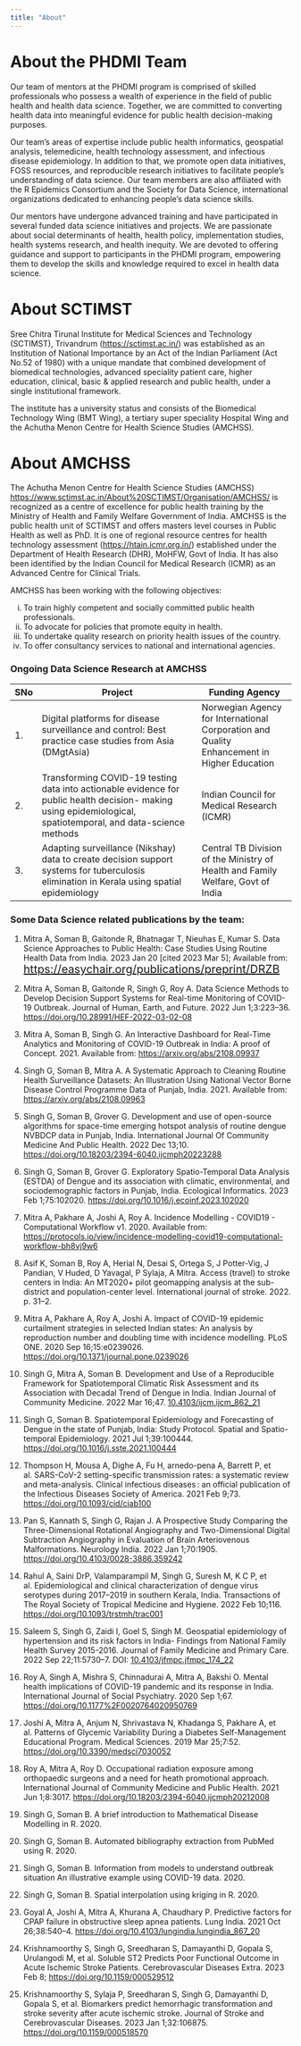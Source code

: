 ```yaml
---
title: "About"
---
```

::: justify

# About the PHDMI Team

Our team of mentors at the PHDMI program is comprised of skilled professionals who possess a wealth of experience in the field of public health and health data science. Together, we are committed to converting health data into meaningful evidence for public health decision-making purposes.

Our team's areas of expertise include public health informatics, geospatial analysis, telemedicine, health technology assessment, and infectious disease epidemiology. In addition to that, we promote open data initiatives, FOSS resources, and reproducible research initiatives to facilitate people's understanding of data science. Our team members are also affiliated with the R Epidemics Consortium and the Society for Data Science, international organizations dedicated to enhancing people's data science skills.

Our mentors have undergone advanced training and have participated in several funded data science initiatives and projects. We are passionate about social determinants of health, health policy, implementation studies, health systems research, and health inequity. We are devoted to offering guidance and support to participants in the PHDMI program, empowering them to develop the skills and knowledge required to excel in health data science.

# About SCTIMST

Sree Chitra Tirunal Institute for Medical Sciences and Technology (SCTIMST), Trivandrum (<https://sctimst.ac.in/>) was established as an Institution of National Importance by an Act of the Indian Parliament (Act No.52 of 1980) with a unique mandate that combined development of biomedical technologies, advanced speciality patient care, higher education, clinical, basic & applied research and public health, under a single institutional framework.

The institute has a university status and consists of the Biomedical Technology Wing (BMT Wing), a tertiary super speciality Hospital Wing and the Achutha Menon Centre for Health Science Studies (AMCHSS).

# About AMCHSS

The Achutha Menon Centre for Health Science Studies (AMCHSS) <https://www.sctimst.ac.in/About%20SCTIMST/Organisation/AMCHSS/> is recognized as a centre of excellence for public health training by the Ministry of Health and Family Welfare Government of India. AMCHSS is the public health unit of SCTIMST and offers masters level courses in Public Health as well as PhD. It is one of regional resource centres for health technology assessment (<https://htain.icmr.org.in/>) established under the Department of Health Research (DHR), MoHFW, Govt of India. It has also been identified by the Indian Council for Medical Research (ICMR) as an Advanced Centre for Clinical Trials.

AMCHSS has been working with the following objectives:

(i) To train highly competent and socially committed public health professionals.
(ii) To advocate for policies that promote equity in health.
(iii) To undertake quality research on priority health issues of the country.
(iv) To offer consultancy services to national and international agencies.


:::
### Ongoing Data Science Research at AMCHSS

+-----+----------------------------------------------------------------------------------------------------------------------------------------------------------------+--------------------------------------------------------------------------------------------+
| SNo | Project                                                                                                                                                        | Funding Agency                                                                             |
+=====+================================================================================================================================================================+============================================================================================+
| 1\. |                                                                                                                                                                |                                                                                            |
|     | Digital platforms for disease surveillance and control: Best practice case studies from Asia (DMgtAsia)                                                        | Norwegian Agency for International Corporation and Quality Enhancement in Higher Education |
+-----+----------------------------------------------------------------------------------------------------------------------------------------------------------------+--------------------------------------------------------------------------------------------+
| 2\. |                                                                                                                                                                | Indian Council for Medical Research (ICMR)                                                 |
|     | Transforming COVID-19 testing data into actionable evidence for public health decision- making using epidemiological, spatiotemporal, and data-science methods |                                                                                            |
+-----+----------------------------------------------------------------------------------------------------------------------------------------------------------------+--------------------------------------------------------------------------------------------+
| 3\. |                                                                                                                                                                |                                                                                            |
|     | Adapting surveillance (Nikshay) data to create decision support systems for tuberculosis elimination in Kerala using spatial epidemiology                      | Central TB Division of the Ministry of Health and Family Welfare, Govt of India            |
+-----+----------------------------------------------------------------------------------------------------------------------------------------------------------------+--------------------------------------------------------------------------------------------+

### Some Data Science related publications by the team:

::: justify
1.  Mitra A, Soman B, Gaitonde R, Bhatnagar T, Nieuhas E, Kumar S. Data Science Approaches to Public Health: Case Studies Using Routine Health Data from India. 2023 Jan 20 \[cited 2023 Mar 5\]; Available from: [https://easychair.org/publications/preprint/DRZB](https://easychair.org/publications/preprint/DRZB){style="font-size: 15pt;"}

2.  Mitra A, Soman B, Gaitonde R, Singh G, Roy A. Data Science Methods to Develop Decision Support Systems for Real-time Monitoring of COVID-19 Outbreak. Journal of Human, Earth, and Future. 2022 Jun 1;3:223--36. <https://doi.org/10.28991/HEF-2022-03-02-08>

3.  Mitra A, Soman B, Singh G. An Interactive Dashboard for Real-Time Analytics and Monitoring of COVID-19 Outbreak in India: A proof of Concept. 2021. Available from: <https://arxiv.org/abs/2108.09937>

4.  Singh G, Soman B, Mitra A. A Systematic Approach to Cleaning Routine Health Surveillance Datasets: An Illustration Using National Vector Borne Disease Control Programme Data of Punjab, India. 2021. Available from: <https://arxiv.org/abs/2108.09963>

5.  Singh G, Soman B, Grover G. Development and use of open-source algorithms for space-time emerging hotspot analysis of routine dengue NVBDCP data in Punjab, India. International Journal Of Community Medicine And Public Health. 2022 Dec 13;10. <https://doi.org/10.18203/2394-6040.ijcmph20223288>

6.  Singh G, Soman B, Grover G. Exploratory Spatio-Temporal Data Analysis (ESTDA) of Dengue and its association with climatic, environmental, and sociodemographic factors in Punjab, India. Ecological Informatics. 2023 Feb 1;75:102020. <https://doi.org/10.1016/j.ecoinf.2023.102020>

7.  Mitra A, Pakhare A, Joshi A, Roy A. Incidence Modelling - COVID19 - Computational Workflow v1. 2020.
    Available from: <https://protocols.io/view/incidence-modelling-covid19-computational-workflow-bh8vj9w6>

8.  Asif K, Soman B, Roy A, Herial N, Desai S, Ortega S, J Potter-Vig, J Pandian, V Huded, D Yavagal, P Sylaja, A Mitra. Access (travel) to stroke centers in India: An MT2020+ pilot geomapping analysis at the sub-district and population-center level. International journal of stroke. 2022. p. 31--2.

9.  Mitra A, Pakhare A, Roy A, Joshi A. Impact of COVID-19 epidemic curtailment strategies in selected Indian states: An analysis by reproduction number and doubling time with incidence modelling. PLoS ONE. 2020 Sep 16;15:e0239026.
    <https://doi.org/10.1371/journal.pone.0239026>

10. Singh G, Mitra A, Soman B. Development and Use of a Reproducible Framework for Spatiotemporal Climatic Risk Assessment and its Association with Decadal Trend of Dengue in India. Indian Journal of Community Medicine. 2022 Mar 16;47. [10.4103/ijcm.ijcm_862_21](https://doi.org/10.4103/ijcm.ijcm_862_21)

11. Singh G, Soman B. Spatiotemporal Epidemiology and Forecasting of Dengue in the state of Punjab, India: Study Protocol. Spatial and Spatio-temporal Epidemiology. 2021 Jul 1;39:100444. <https://doi.org/10.1016/j.sste.2021.100444>

12. Thompson H, Mousa A, Dighe A, Fu H, arnedo-pena A, Barrett P, et al. SARS-CoV-2 setting-specific transmission rates: a systematic review and meta-analysis. Clinical infectious diseases : an official publication of the Infectious Diseases Society of America. 2021 Feb 9;73. <https://doi.org/10.1093/cid/ciab100>

13. Pan S, Kannath S, Singh G, Rajan J. A Prospective Study Comparing the Three-Dimensional Rotational Angiography and Two-Dimensional Digital Subtraction Angiography in Evaluation of Brain Arteriovenous Malformations. Neurology India. 2022 Jan 1;70:1905. <https://doi.org/10.4103/0028-3886.359242>

14. Rahul A, Saini DrP, Valamparampil M, Singh G, Suresh M, K C P, et al. Epidemiological and clinical characterization of dengue virus serotypes during 2017--2019 in southern Kerala, India. Transactions of The Royal Society of Tropical Medicine and Hygiene. 2022 Feb 10;116. <https://doi.org/10.1093/trstmh/trac001>

15. Saleem S, Singh G, Zaidi I, Goel S, Singh M. Geospatial epidemiology of hypertension and its risk factors in India- Findings from National Family Health Survey 2015-2016. Journal of Family Medicine and Primary Care. 2022 Sep 22;11:5730--7. DOI: [10.4103/jfmpc.jfmpc_174_22](https://doi.org/10.4103/jfmpc.jfmpc_174_22)

16. Roy A, Singh A, Mishra S, Chinnadurai A, Mitra A, Bakshi O. Mental health implications of COVID-19 pandemic and its response in India. International Journal of Social Psychiatry. 2020 Sep 1;67. <https://doi.org/10.1177%2F0020764020950769>

17. Joshi A, Mitra A, Anjum N, Shrivastava N, Khadanga S, Pakhare A, et al. Patterns of Glycemic Variability During a Diabetes Self-Management Educational Program. Medical Sciences. 2019 Mar 25;7:52. <https://doi.org/10.3390/medsci7030052>

18. Roy A, Mitra A, Roy D. Occupational radiation exposure among orthopaedic surgeons and a need for heath promotional approach. International Journal of Community Medicine and Public Health. 2021 Jun 1;8:3017. <https://doi.org/10.18203/2394-6040.ijcmph20212008>

19. Singh G, Soman B. A brief introduction to Mathematical Disease Modelling in R. 2020.

20. Singh G, Soman B. Automated bibliography extraction from PubMed using R. 2020.

21. Singh G, Soman B. Information from models to understand outbreak situation An illustrative example using COVID-19 data. 2020.

22. Singh G, Soman B. Spatial interpolation using kriging in R. 2020.

23. Goyal A, Joshi A, Mitra A, Khurana A, Chaudhary P. Predictive factors for CPAP failure in obstructive sleep apnea patients. Lung India. 2021 Oct 26;38:540--4. <https://doi.org/10.4103/lungindia.lungindia_867_20>

24. Krishnamoorthy S, Singh G, Sreedharan S, Damayanthi D, Gopala S, Urulangodi M, et al. Soluble ST2 Predicts Poor Functional Outcome in Acute Ischemic Stroke Patients. Cerebrovascular Diseases Extra. 2023 Feb 8; <https://doi.org/10.1159/000529512>

25. Krishnamoorthy S, Sylaja P, Sreedharan S, Singh G, Damayanthi D, Gopala S, et al. Biomarkers predict hemorrhagic transformation and stroke severity after acute ischemic stroke. Journal of Stroke and Cerebrovascular Diseases. 2023 Jan 1;32:106875. <https://doi.org/10.1159/000518570>

:::